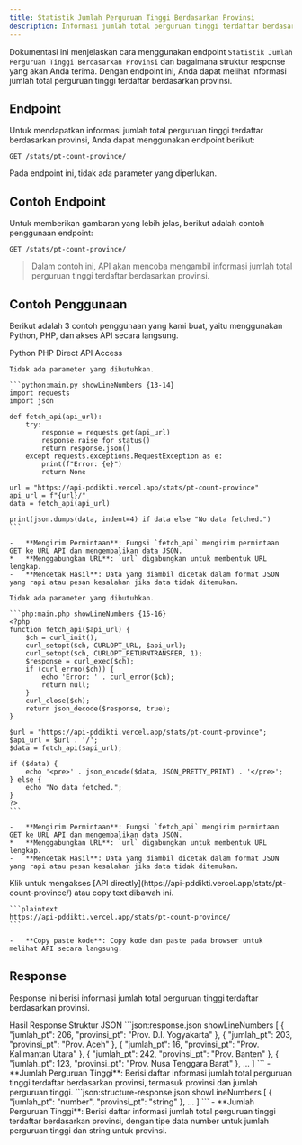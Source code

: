 ```yaml
---
title: Statistik Jumlah Perguruan Tinggi Berdasarkan Provinsi
description: Informasi jumlah total perguruan tinggi terdaftar berdasarkan provinsi.
---
```


Dokumentasi ini menjelaskan cara menggunakan endpoint `Statistik Jumlah Perguruan Tinggi Berdasarkan Provinsi` dan bagaimana struktur response yang akan Anda terima. Dengan endpoint ini, Anda dapat melihat informasi jumlah total perguruan tinggi terdaftar berdasarkan provinsi.

## Endpoint

Untuk mendapatkan informasi jumlah total perguruan tinggi terdaftar berdasarkan provinsi, Anda dapat menggunakan endpoint berikut:

```plaintext
GET /stats/pt-count-province/
```

Pada endpoint ini, tidak ada parameter yang diperlukan.

## Contoh Endpoint

Untuk memberikan gambaran yang lebih jelas, berikut adalah contoh penggunaan endpoint:

```plaintext
GET /stats/pt-count-province/
```

> Dalam contoh ini, API akan mencoba mengambil informasi jumlah total perguruan tinggi terdaftar berdasarkan provinsi.

## Contoh Penggunaan

Berikut adalah 3 contoh penggunaan yang kami buat, yaitu menggunakan Python, PHP, dan akses API secara langsung.

<Tabs defaultValue="python" className="pt-5 pb-1">
  <TabsList>
    <TabsTrigger value="python">Python</TabsTrigger>
    <TabsTrigger value="php">PHP</TabsTrigger>
    <TabsTrigger value="direct">Direct API Access</TabsTrigger>
  </TabsList>
  <TabsContent value="python">

    Tidak ada parameter yang dibutuhkan.

    ```python:main.py showLineNumbers {13-14}
    import requests
    import json

    def fetch_api(api_url):
        try:
            response = requests.get(api_url)
            response.raise_for_status()
            return response.json()
        except requests.exceptions.RequestException as e:
            print(f"Error: {e}")
            return None

    url = "https://api-pddikti.vercel.app/stats/pt-count-province"
    api_url = f"{url}/"
    data = fetch_api(api_url)

    print(json.dumps(data, indent=4) if data else "No data fetched.")
    ```

    -   **Mengirim Permintaan**: Fungsi `fetch_api` mengirim permintaan GET ke URL API dan mengembalikan data JSON.
    *   **Menggabungkan URL**: `url` digabungkan untuk membentuk URL lengkap.
    -   **Mencetak Hasil**: Data yang diambil dicetak dalam format JSON yang rapi atau pesan kesalahan jika data tidak ditemukan.
  </TabsContent>
  <TabsContent value="php">

    Tidak ada parameter yang dibutuhkan.

    ```php:main.php showLineNumbers {15-16}
    <?php
    function fetch_api($api_url) {
        $ch = curl_init();
        curl_setopt($ch, CURLOPT_URL, $api_url);
        curl_setopt($ch, CURLOPT_RETURNTRANSFER, 1);
        $response = curl_exec($ch);
        if (curl_errno($ch)) {
            echo 'Error: ' . curl_error($ch);
            return null;
        }
        curl_close($ch);
        return json_decode($response, true);
    }

    $url = "https://api-pddikti.vercel.app/stats/pt-count-province";
    $api_url = $url . '/';
    $data = fetch_api($api_url);

    if ($data) {
        echo '<pre>' . json_encode($data, JSON_PRETTY_PRINT) . '</pre>';
    } else {
        echo "No data fetched.";
    }
    ?>
    ```

    -   **Mengirim Permintaan**: Fungsi `fetch_api` mengirim permintaan GET ke URL API dan mengembalikan data JSON.
    *   **Menggabungkan URL**: `url` digabungkan untuk membentuk URL lengkap.
    -   **Mencetak Hasil**: Data yang diambil dicetak dalam format JSON yang rapi atau pesan kesalahan jika data tidak ditemukan.
  </TabsContent>
  <TabsContent value="direct">
    Klik untuk mengakses [API directly](https://api-pddikti.vercel.app/stats/pt-count-province/) atau copy text dibawah ini.

    ```plaintext
    https://api-pddikti.vercel.app/stats/pt-count-province/
    ```

    -   **Copy paste kode**: Copy kode dan paste pada browser untuk melihat API secara langsung.
  </TabsContent>
</Tabs>

## Response

Response ini berisi informasi jumlah total perguruan tinggi terdaftar berdasarkan provinsi.

<Tabs defaultValue="hasil" className="pt-5 pb-1">
  <TabsList>
    <TabsTrigger value="hasil">Hasil Response</TabsTrigger>
    <TabsTrigger value="struktur">Struktur JSON</TabsTrigger>
  </TabsList>
  <TabsContent value="hasil">
    ```json:response.json showLineNumbers
    [
        {
            "jumlah_pt": 206,
            "provinsi_pt": "Prov. D.I. Yogyakarta"
        },
        {
            "jumlah_pt": 203,
            "provinsi_pt": "Prov. Aceh"
        },
        {
             "jumlah_pt": 16,
            "provinsi_pt": "Prov. Kalimantan Utara"
        },
        {
            "jumlah_pt": 242,
             "provinsi_pt": "Prov. Banten"
        },
        {
            "jumlah_pt": 123,
             "provinsi_pt": "Prov. Nusa Tenggara Barat"
        },
        ...
    ]
    ```
    -   **Jumlah Perguruan Tinggi**: Berisi daftar informasi jumlah total perguruan tinggi terdaftar berdasarkan provinsi, termasuk provinsi dan jumlah perguruan tinggi.
  </TabsContent>
  <TabsContent value="struktur">
    ```json:structure-response.json showLineNumbers
    [
        {
            "jumlah_pt": "number",
            "provinsi_pt": "string"
        },
        ...
    ]
    ```
    -   **Jumlah Perguruan Tinggi**: Berisi daftar informasi jumlah total perguruan tinggi terdaftar berdasarkan provinsi, dengan tipe data number untuk jumlah perguruan tinggi dan string untuk provinsi.
  </TabsContent>
</Tabs>